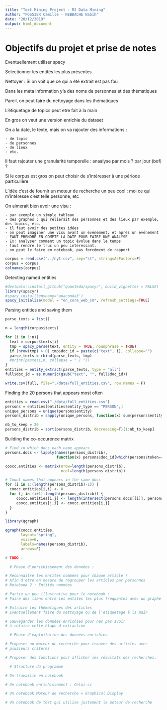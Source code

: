 ---
title: "Text Mining Project - M2 Data Mining"
author: "FOSSIER Camille - NEBBACHE Nabih"
date: "20/12/2019"
output: html_document
---

# Objectifs du projet et prise de notes

Eventuellement utiliser spacy

Selectionner les entités les plus présentes

Nettoyer : Si on voit que ce qui a été extrait est pas fou

Dans les meta information y'a des noms de personnes et des thématiques

Pareil, on peut faire du nettoyage dans les thématiques

L'étiquetage de topics peut etre fait à la main

En gros on veut une version enrichie du dataset

On a la date, le texte, mais on va rajouter des informations :

	- de topic
	- de personnes
	- de lieux
	- etc.

Il faut rajouter une granularité temporelle : anaalyse par mois ? par jour (bof) ?

Si le corpus est gros on peut choisir de s'intéresser à une période particulière

L'idée c'est de fournir un moteur de recherche un peu cool : moi ce qui m'intéresse c'est telle personne, etc

On aimerait bien avoir une visu :

	- par exemple un simple tableau
	- des graphes : qui relierait des personnes et des lieux par exemple, des topics, etc.
	- il faut avoir des petites idées
	- on peut imaginer une visu avant un événement, et après un événement
	- FAUT PRENDRE EN COMPTE LA DATE POUR FAIRE UNE ANALYSE
	- Ex: analyser comment un topic évolue dans le temps
	- faut rendre le truc un peu intéressant.
	- on peut le faire en notebook, pas forcément de rapport

```{r}
corpus = read.csv("../nyt.csv", sep="\t", stringsAsFactors=F)
corpus = corpus
colnames(corpus)
```

Detecting named entities

```{r}
#devtools::install_github("quanteda/spacyr", build_vignettes = FALSE)
library(spacyr)
#spacy_install(envname='anaconda3')
spacy_initialize(model = "en_core_web_sm", refresh_settings=TRUE)
```

Parsing entities and saving them

```{r}
parse_texts = list()

n = length(corpus$texts)

for (i in 1:n){
  text = corpus$texts[i]
  tmp = spacy_parse(text, entity = TRUE, nounphrase = TRUE)
  if (nrow(tmp) > 0) tmp$doc_id = paste(c("text", i), collapse="")
  parse_texts = rbind(parse_texts, tmp)
  #print(paste(i,n, collapse = " / "))
}
entities = entity_extract(parse_texts, type = "all")
full$doc_id = as.numeric(gsub("text", "", full$doc_id))

write.csv(full, file="./data/full_entities.csv", row.names = F)
```

Finding the 20 persons that appears most often

```{r}
entities = read.csv("./data/full_entities.csv")
persons = entities[entities$entity_type == "PERSON",]
unique_persons = unique(persons$entity)
persons_distrib = sapply(unique_persons, function(x) sum(persons$entity == x))

nb_to_keep = 20
persons_distrib = sort(persons_distrib, decreasing=T)[1:nb_to_keep]
```

Building the co-occurence matrix

```{r}
# Find in which docs each name appears
persons.docs <- lapply(names(persons_distrib),
                       function(x) persons$doc_id[which(persons$token==x)])

coocc.entities <- matrix(nrow=length(persons_distrib),
                         ncol=length(persons_distrib))

# Count names that appears in the same docs
for (i in 1:(length(persons_distrib)-1)) {
  coocc.entities[i,i] <- 0
  for (j in (i+1):length(persons_distrib)) {
     coocc.entities[i,j] <- length(intersect(persons.docs[[i]], persons.docs[[j]]))
     coocc.entities[j,i] <- coocc.entities[i,j]
  }
}

library(qgraph)

qgraph(coocc.entities,
       layout="spring",
       vsize=6,
       labels=names(persons_distrib),
       arrows=F)

```

```{r}
# TODO :

  # Phase d'enrichissement des données :

# Reconnaitre les entités nommées pour chaque article ?
# Afin d'etre en mesure de regrouper les articles par personnes
# Notebook 2 : Entités nommées

# Partie un peu illustrative pour le notebook :
# Faire des liens entre les entités les plus fréquentes avec un graphe (qgraph)

# Extraire les thématiques des articles
# Eventuellement faire du nettoyage ou de l'etiquetage à la main

# Sauvegarder les données enrichies pour nes pas avoir
# à refaire cette étape d'extraction

  # Phase d'exploitation des données enrichies

# Proposer un moteur de recherche pour trouver des articles avec
# plusieurs critères

# Proposer des fonctions pour afficher les résultats des recherches.

  # Structure du programme

# On travaille en notebook

# Un notebook enrichissement : Celui-ci

# Un notebook Moteur de recherche + Graphical Display

# Un notebook de test qui utilise justement le moteur de recherche

```

